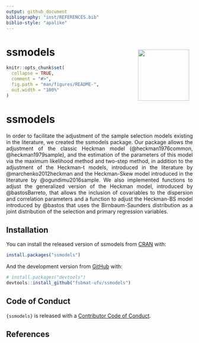 ```yaml
---
output: github_document
bibliography: "inst/REFERENCES.bib"
biblio-style: "apalike"
---
```


<!-- README.md is generated from README.Rmd. Please edit that file -->

# ssmodels <a href='https://fsbmat-ufv.github.io/ssmodels/'><img src='man/figures/logo.png' align="right" height="138.5" style="margin:10px;" /></a>

```r
knitr::opts_chunk$set(
  collapse = TRUE,
  comment = "#>",
  fig.path = "man/figures/README-",
  out.width = "100%"
)
```

# ssmodels

<!-- badges: start -->
<!-- badges: end -->
<p style="text-align: justify;">
In order to facilitate the adjustment of the sample selection models existing in the literature, we created the ssmodels package. Our package allows the adjustment of the classic Heckman model (@heckman1976common, @heckman1979sample), and the estimation of the parameters of this model via the maximum likelihood method and two-step method, in addition to the adjustment of the Heckman-t models, introduced in the literature by @marchenko2012heckman and the Heckman-Skew model introduced in the literature by @ogundimu2016sample. We also implemented functions to adjust the generalized version of the Heckman model, introduced by @bastosBarreto, that allows the inclusion of covariables to the dispersion and correlation parameters and a function to adjust the Heckman-BS model introduced by @bastos that uses the Birnbaum-Saunders distribution as a joint distribution of the selection and primary regression variables.
</p>

## Installation

You can install the released version of ssmodels from [CRAN](https://CRAN.R-project.org) with:

``` r
install.packages("ssmodels")
```

And the development version from [GitHub](https://github.com/) with:

``` r
# install.packages("devtools")
devtools::install_github("fsbmat-ufv/ssmodels")
```
## Code of Conduct

`{ssmodels}` is released with a [Contributor Code of
Conduct](https://contributor-covenant.org/version/2/0/CODE_OF_CONDUCT.html).

## References
